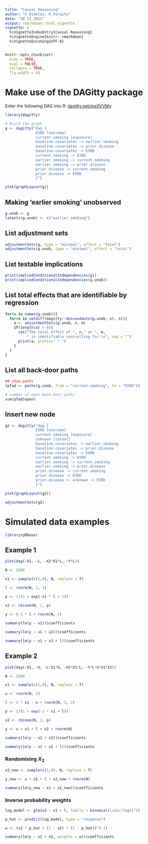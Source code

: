 ```yaml
---
title: "Causal Reasoning"
author: "V Didelez, R Foraita"
date: "30 11 2021"
output: rmarkdown::html_vignette
vignette: >
  %\VignetteIndexEntry{Causal Reasoning}
  %\VignetteEngine{knitr::rmarkdown}
  %\VignetteEncoding{UTF-8}
---
```


```r
knitr::opts_chunk$set(
  echo = TRUE,
  eval = FALSE,
  collapse = TRUE,
  fig.width = 6)
```


# Make use of the DAGitty package

Enter the following DAG into R: [dagitty.net/ms0VVMy](dagitty.net/ms0VVMy)

```r
library(dagitty)

# Build the graph
g <- dagitty("dag {
              ESRD [outcome]
              current.smoking [exposure]
              baseline.covariates -> earlier.smoking
              baseline.covariates -> prior.disease
              baseline.covariates -> ESRD
              current.smoking -> ESRD
              earlier.smoking -> current.smoking
              earlier.smoking -> prior.disease
              prior.disease -> current.smoking
              prior.disease -> ESRD
              }")

plot(graphLayout(g))
```

## Making 'earlier smoking' unobserved
```r
g.unob <- g
latents(g.unob) <- c("earlier.smoking")
```

## List adjustment sets
```r
adjustmentSets(g, type = "minimal", effect = "total")
adjustmentSets(g.unob, type = "minimal", effect = "total")
```

## List testable implications
```r
print(impliedConditionalIndependencies(g))
print(impliedConditionalIndependencies(g.unob))
```



## List total effects that are identifiable by regression
```r
for(n in names(g.unob)){
  for(m in setdiff(dagitty::descendants(g.unob, n), n)){
    a <- adjustmentSets(g.unob, n, m)
    if(length(a) > 0){
      cat("The total effect of ", n," on ", m,
          " is identifiable controlling for:\n", sep = "")
      print(a, prefix=" * ")
    }
  }
}

```

## List all back-door paths
```r
## show paths
(pfad <- paths(g.unob, from = "current.smoking", to = "ESRD"))

# number of open back-door paths
sum(pfad$open)
```


## Insert new node
```r
g2 <- dagitty("dag {
              ESRD [outcome]
              current.smoking [exposure]
              unknown [latent]
              baseline.covariates -> earlier.smoking
              baseline.covariates -> prior.disease
              baseline.covariates -> ESRD
              current.smoking -> ESRD
              earlier.smoking -> current.smoking
              earlier.smoking -> prior.disease
              prior.disease -> current.smoking
              prior.disease -> ESRD
              prior.disease <- unknown -> ESRD
              }")

plot(graphLayout(g2))

adjustmentSets(g2)

```

# Simulated data examples

```r
library(gRbase)
```

## Example 1

```r
plot(dag(~X1, ~L, ~X2*X1*L, ~Y*L))
```

```r
N <- 1000

x1 <- sample(c(1,0), N, replace = T)

l <- rnorm(N, 1, 2)

p <- 1/(1 + exp(-x1 * l + 2)) 

x2 <- rbinom(N, 1, p)
             
y <- 0.5 * l + rnorm(N, 2)
```

```r
summary(lm(y ~ x1))$coefficients
```

```r
summary(lm(y ~ x1 + x2))$coefficients
```

```r
summary(lm(y ~ x1 + x2 + l))$coefficients
```

## Example 2

```r
plot(dag(~X1, ~U, ~L*X1*U, ~X2*X1*L, ~Y*L*U*X1*X2))
```

```r
N <- 1000

x1 <- sample(c(1,0), N, replace = T)

u <- rnorm(N, 2)

l <- 2 * x1 - u + rnorm(N, 1, 2)

p <- 1/(1 + exp(-3 * x1 + l)) 

x2 <- rbinom(N, 1, p)

y <- u + x1 + l + x2 + rnorm(N)
```

```r
summary(lm(y ~ x1 + x2))$coefficients
```

```r
summary(lm(y ~ x1 + x2 + l))$coefficients
```


### Randomising $X_2$
```r
x2_new <- sample(c(1,0), N, replace = T)

y_new <- u + x1 + l + x2_new + rnorm(N)
```

```r
summary(lm(y_new ~ x1 + x2_new))$coefficients
```

### Inverse probability weights

```r
log_model <- glm(x2 ~ x1 + l, family = binomial(link="logit"))

p_hat <- predict(log_model, type = "response")

w <- (x2 * p_hat + (1 - x2) * (1 - p_hat))^(-1)
```

```r
summary(lm(y ~ x1 + x2, weights = w))$coefficients
```
